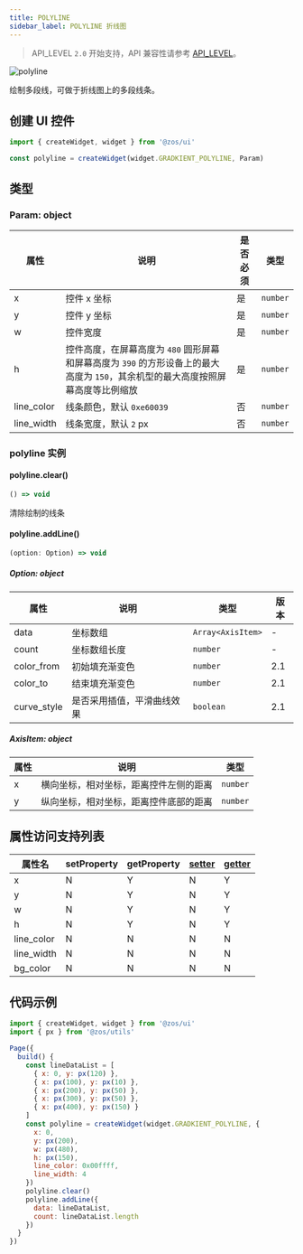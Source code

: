```yaml
---
title: POLYLINE
sidebar_label: POLYLINE 折线图
---
```


> API_LEVEL `2.0` 开始支持，API 兼容性请参考 [API_LEVEL](../../../../../guides/framework/device/compatibility.md)。

![polyline](/img/api/polyline_sample.jpg.jpg)

绘制多段线，可做于折线图上的多段线条。

## 创建 UI 控件

```js
import { createWidget, widget } from '@zos/ui'

const polyline = createWidget(widget.GRADKIENT_POLYLINE, Param)
```

## 类型

### Param: object

| 属性       | 说明                                                                                                                             | 是否必须 | 类型     |
| ---------- | -------------------------------------------------------------------------------------------------------------------------------- | -------- | -------- |
| x          | 控件 x 坐标                                                                                                                      | 是       | `number` |
| y          | 控件 y 坐标                                                                                                                      | 是       | `number` |
| w          | 控件宽度                                                                                                                         | 是       | `number` |
| h          | 控件高度，在屏幕高度为 `480` 圆形屏幕和屏幕高度为 `390` 的方形设备上的最大高度为 `150`，其余机型的最大高度按照屏幕高度等比例缩放 | 是       | `number` |
| line_color | 线条颜色，默认 `0xe60039`                                                                                                        | 否       | `number` |
| line_width | 线条宽度，默认 `2` px                                                                                                            | 否       | `number` |

### polyline 实例

#### polyline.clear()

```ts
() => void
```

清除绘制的线条

#### polyline.addLine()

```ts
(option: Option) => void
```

##### Option: object

| 属性        | 说明                       | 类型              | 版本 |
| ----------- | -------------------------- | ----------------- | ---- |
| data        | 坐标数组                   | `Array<AxisItem>` | -    |
| count       | 坐标数组长度               | `number`          | -    |
| color_from  | 初始填充渐变色             | `number`          | 2.1  |
| color_to    | 结束填充渐变色             | `number`          | 2.1  |
| curve_style | 是否采用插值，平滑曲线效果 | `boolean`         | 2.1  |

##### AxisItem: object

| 属性 | 说明                                   | 类型     |
| ---- | -------------------------------------- | -------- |
| x    | 横向坐标，相对坐标，距离控件左侧的距离 | `number` |
| y    | 纵向坐标，相对坐标，距离控件底部的距离 | `number` |

## 属性访问支持列表

| 属性名      | setProperty | getProperty | [setter](../gettersetter.mdx) | [getter](../gettersetter.mdx) |
|-------------|-------------|-------------|-------------------------------|-------------------------------|
| x           | N           | Y           | N                             | Y                             |
| y           | N           | Y           | N                             | Y                             |
| w           | N           | Y           | N                             | Y                             |
| h           | N           | Y           | N                             | Y                             |
| line_color  | N           | N           | N                             | N                             |
| line_width  | N           | N           | N                             | N                             |
| bg_color    | N           | N           | N                             | N                             |

## 代码示例

```js
import { createWidget, widget } from '@zos/ui'
import { px } from '@zos/utils'

Page({
  build() {
    const lineDataList = [
      { x: 0, y: px(120) },
      { x: px(100), y: px(10) },
      { x: px(200), y: px(50) },
      { x: px(300), y: px(50) },
      { x: px(400), y: px(150) }
    ]
    const polyline = createWidget(widget.GRADKIENT_POLYLINE, {
      x: 0,
      y: px(200),
      w: px(480),
      h: px(150),
      line_color: 0x00ffff,
      line_width: 4
    })
    polyline.clear()
    polyline.addLine({
      data: lineDataList,
      count: lineDataList.length
    })
  }
})
```
